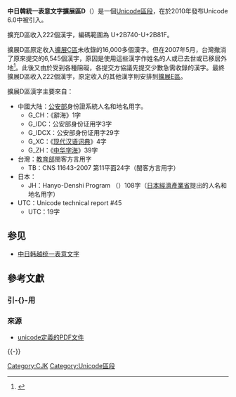 {{NoteTA
|G1 = IT
}}
{{CJK-New-Char|block=D}}
{{Infobox Unicode block
|blockname  = 中日韓統一表意文字擴展區D<br/>{{small|CJK Unified Ideographs Extension D}}
|rangestart = 2B740
|rangeend   = 2B81F
|script1    = [[漢字|漢字]]
|6_0        = 222
|note = <ref>{{cite web|url=https://www.unicode.org|title=Unicode character database|work=The Unicode Standard|accessdate=2016-07-09|archive-date=2017-09-25|archive-url=https://web.archive.org/web/20170925134725/http://www.unicode.org/|dead-url=no}}</ref><ref>{{cite web|url=https://www.unicode.org/versions/enumeratedversions.html|title=Enumerated Versions of The Unicode Standard|work=The Unicode Standard|accessdate=2016-07-09|archive-date=2016-06-29|archive-url=https://web.archive.org/web/20160629001311/http://www.unicode.org/versions/enumeratedversions.html|dead-url=no}}</ref>
}}
'''中日韓統一表意文字擴展區D'''（{{lang-en|CJK Unified Ideographs Extension D}}）是一個[[Unicode區段|Unicode區段]]，在於2010年發布Unicode 6.0中被引入。

擴充D區收入222個漢字，編碼範圍為 U+2B740-U+2B81F。

擴展D區原定收入[[中日韓統一表意文字擴展區C|擴展C區]]未收錄的16,000多個漢字。但在2007年5月，台灣撤消了原來提交的6,545個漢字，原因是使用這些漢字作姓名的人或已去世或已移居外地<ref>{{Cite web |url=http://appsrv.cse.cuhk.edu.hk/~irg/irg/irg28/IRGN1306_TCA_Withdrawal_from_D.pdf |title=IRG N 1306: Request to Withdraw 6545 T-Source from CJK D candidate |accessdate=2011-02-01 |archive-date=2011-07-21 |archive-url=https://web.archive.org/web/20110721090825/http://appsrv.cse.cuhk.edu.hk/~irg/irg/irg28/IRGN1306_TCA_Withdrawal_from_D.pdf |dead-url=no }}</ref>。此後又由於受到各種阻礙，各提交方協議先提交少數急需收錄的漢字。最終擴展D區收入222個漢字，原定收入的其他漢字則安排到[[中日韓統一表意文字擴展區E|擴展E區]]。

擴展D區漢字主要來自：
* 中國大陆：[[中國公安部|公安部]]身份證系統人名和地名用字。
** G_CH：《辭海》1字
** G_IDC：公安部身份证用字3字
** G_IDCX：公安部身份证用字29字
** G_XC：《[[现代汉语词典|现代汉语词典]]》4字
** G_ZH：《[[中华字海|中华字海]]》39字
* 台灣：[[中華民國教育部|教育部]]閩客方言用字
** TB：CNS 11643-2007 第11平面24字（閩客方言用字）
* 日本：
** JH：Hanyo-Denshi Program （{{lang|ja|汎用電子情報交換環境整備プログラム}}）108字（[[日本經濟產業省|日本經濟產業省]]提出的人名和地名用字）
* UTC：Unicode technical report #45
** UTC：19字

{{Unicode chart CJK Unified Ideographs Extension D}}

== 参见 ==
* [[中日韩越统一表意文字|中日韩越统一表意文字]]

== 參考文獻 ==
=== 引-{}-用 ===
{{Reflist}}
=== 來源 ===
* [http://www.unicode.org/charts/PDF/U2B740.pdf unicode定義的PDF文件]{{Wayback|url=http://www.unicode.org/charts/PDF/U2B740.pdf |date=20120227122416 }} {{en icon}}

{{-}}
{{Unicode中的中日韩统一表意文字}}
{{Unicode區段一覽}}
[[Category:CJK|Category:CJK]]
[[Category:Unicode區段|Category:Unicode區段]]